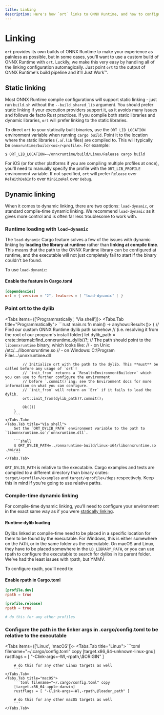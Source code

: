 ```yaml
---
title: Linking
description: Here's how `ort` links to ONNX Runtime, and how to configure its behavior.
---
```


# Linking


`ort` provides its own builds of ONNX Runtime to make your experience as painless as possible, but in some cases, you'll want to use a custom build of ONNX Runtime with `ort`. Luckily, we make this very easy by handling all of the linking configuration automagically. Just point `ort` to the output of ONNX Runtime's build pipeline and it'll Just Work™.

## Static linking
Most ONNX Runtime compile configurations will support static linking - just run `build.sh` without the `--build_shared_lib` argument. You should prefer static linking if your execution providers support it, as it avoids many issues and follows de facto Rust practices. If you compile both static libraries and dynamic libraries, `ort` will prefer linking to the static libraries.

To direct `ort` to your statically built binaries, use the `ORT_LIB_LOCATION` environment variable when running `cargo build`. Point it to the location where the static libraries (`.a`/`.lib` files) are compiled to. This will typically be `onnxruntime/build/<os>/<profile>`. For example:
```shell
$ ORT_LIB_LOCATION=~/onnxruntime/build/Linux/Release cargo build
```

For iOS (or for other platforms if you are compiling multiple profiles at once), you'll need to manually specify the profile with the `ORT_LIB_PROFILE` environment variable. If not specified, `ort` will prefer `Release` over `RelWithDebInfo` over `MinSizeRel` over `Debug`.

## Dynamic linking
When it comes to dynamic linking, there are two options: `load-dynamic`, or standard compile-time dynamic linking. We recommend `load-dynamic` as it gives more control and is often far less troublesome to work with.

### Runtime loading with `load-dynamic`
The `load-dynamic` Cargo feature solves a few of the issues with dynamic linking by **loading the library at runtime** rather than **linking at compile time**. This means that the path to the ONNX Runtime library can be configured at runtime, and the executable will not just completely fail to start if the binary couldn't be found.

To use `load-dynamic`:
<Steps>

#### Enable the feature in Cargo.toml
```toml filename="Cargo.toml"
[dependencies]
ort = { version = "2", features = [ "load-dynamic" ] }
```

### Point ort to the dylib
<Tabs items={['Programmatically', 'Via shell']}>
    <Tabs.Tab title="Programmatically">
        ```rust main.rs
        fn main() -> anyhow::Result<()> {
            // Find our custom ONNX Runtime dylib path somehow
            // (i.e. resolving it from the root of our program's install folder)
            let dylib_path = crate::internal::find_onnxruntime_dylib()?;
            // The path should point to the `libonnxruntime` binary, which looks like:
            // - on Unix: /etc/.../libonnxruntime.so
            // - on Windows: C:\Program Files\...\onnxruntime.dll

            // Initialize ort with the path to the dylib. This **must** be called before any usage of `ort`!
            // `init_from` returns a `Result<EnvironmentBuilder>` which you can use to further configure the environment
            // before `.commit()`ing; see the Environment docs for more information on what you can configure.
            // `init_from` will return an `Err` if it fails to load the dylib.
            ort::init_from(dylib_path)?.commit();

            Ok(())
        }
        ```
    </Tabs.Tab>
    <Tabs.Tab title="Via shell">
        Set the `ORT_DYLIB_PATH` environment variable to the path to `libonnxruntime.so`/`onnxruntime.dll`.

        ```shell
        $ ORT_DYLIB_PATH=../onnxruntime-build/linux-x64/libonnxruntime.so ./mirai
        ```
    </Tabs.Tab>
</Tabs>

</Steps>

<Callout type='info'>`ORT_DYLIB_PATH` is relative to the executable. Cargo examples and tests are compiled to a different directory than binary crates: `target/<profile>/examples` and `target/<profile>/deps` respectively. Keep this in mind if you're going to use relative paths.</Callout>

### Compile-time dynamic linking
For compile-time dynamic linking, you'll need to configure your environment in the exact same way as if you were [statically linking](#static-linking).

#### Runtime dylib loading
Dylibs linked at compile-time need to be placed in a specific location for them to be found by the executable. For Windows, this is either somewhere on the `PATH`, or in the same folder as the executable. On macOS and Linux, they have to be placed somewhere in the `LD_LIBRARY_PATH`, or you can use rpath to configure the executable to search for dylibs in its parent folder. We've had the least issues with rpath, but YMMV.

To configure rpath, you'll need to:
<Steps>
#### Enable rpath in Cargo.toml
```toml filename="Cargo.toml" copy
[profile.dev]
rpath = true

[profile.release]
rpath = true

# do this for any other profiles
```

### Configure the path in the linker args in .cargo/config.toml to be relative to the executable
<Tabs items={['Linux', 'macOS']}>
    <Tabs.Tab title="Linux">
        ```toml filename="~/.cargo/config.toml" copy
        [target.x86_64-unknown-linux-gnu]
        rustflags = [ "-Clink-args=-Wl,-rpath,\\$ORIGIN" ]

        # do this for any other Linux targets as well
        ```
    </Tabs.Tab>
    <Tabs.Tab title="macOS">
        ```toml filename="~/.cargo/config.toml" copy
        [target.x86_64-apple-darwin]
        rustflags = [ "-Clink-args=-Wl,-rpath,@loader_path" ]

        # do this for any other macOS targets as well
        ```
    </Tabs.Tab>
</Tabs>

</Steps>

